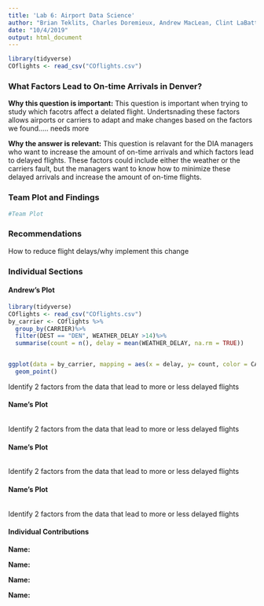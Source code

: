 ```yaml
---
title: 'Lab 6: Airport Data Science'
author: "Brian Teklits, Charles Doremieux, Andrew MacLean, Clint LaBattaglia"
date: "10/4/2019"
output: html_document
---
```


```r
library(tidyverse)
COflights <- read_csv("COflights.csv")
```

### What Factors Lead to On-time Arrivals in Denver?


**Why this question is important:**
This question is important when trying to study which facotrs affect a delated flight. Undertsnading these factors allows airports or carriers to adapt and make changes based on the factors we found..... needs more

**Why the answer is relevant:**
This question is relavant for the DIA managers who want to increase the amount of on-time arrivals and which factors lead to delayed flights. These factors could include either the weather or the carriers fault, but the managers want to know how to minimize these delayed arrivals and increase the amount of on-time flights. 

### Team Plot and Findings

```r
#Team Plot
```

### Recommendations

How to reduce flight delays/why implement this change

### Individual Sections

#### Andrew's Plot

```r
library(tidyverse)
COflights <- read_csv("COflights.csv")
by_carrier <- COflights %>%
  group_by(CARRIER)%>%
  filter(DEST == "DEN", WEATHER_DELAY >14)%>%
  summarise(count = n(), delay = mean(WEATHER_DELAY, na.rm = TRUE))


ggplot(data = by_carrier, mapping = aes(x = delay, y= count, color = CARRIER))+
  geom_point()


```

Identify 2 factors from the data that lead to more or less delayed flights

#### Name's Plot

```r

```

Identify 2 factors from the data that lead to more or less delayed flights

#### Name's Plot

```r

```

Identify 2 factors from the data that lead to more or less delayed flights

#### Name's Plot

```r

```

Identify 2 factors from the data that lead to more or less delayed flights



#### Individual Contributions

**Name:**

**Name:**

**Name:**

**Name:**
